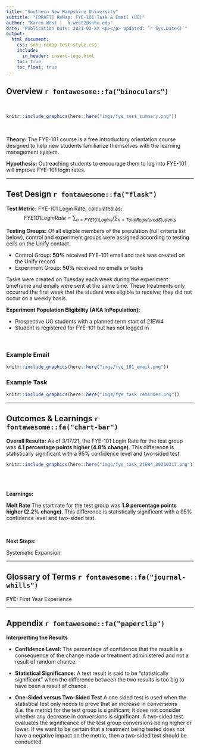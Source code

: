```yaml
---
title: "Southern New Hampshire University"
subtitle: "[DRAFT] ReMap: FYE-101 Task & Email (UG)"
author: "Karen West |  k.west2@snhu.edu"
date: "Publication Date: 2021-03-XX <p></p> Updated: `r Sys.Date()`"
output:
  html_document: 
    css: snhu-remap-test-style.css
    include:
      in_header: insert-logo.html
    toc: true
    toc_float: true
---
```


## Overview `r fontawesome::fa("binoculars")`
<br>

```r
knitr::include_graphics(here::here("imgs/fye_test_summary.png"))
```

<br>

__Theory:__ The FYE-101 course is a free introductory orientation course designed to help new students familiarize themselves with the learning management system.

__Hypothesis:__ Outreaching students to encourage them to log into FYE-101 will improve FYE-101 login rates.

---


## Test Design `r fontawesome::fa("flask")` {.tabset .tabset-pills} 

__Test Metric:__ FYE-101 Login Rate, calculated as:
$$FYE101 Login Rate  = \sum_{n=FYE101 Logins} / \sum_{n=Total Registered Students}$$

__Testing Groups:__ Of all eligible members of the population (full criteria list below), control and experiment groups were assigned according to testing cells on the Unify contact.

+ Control Group: **50%** received FYE-101 email and task was created on the Unify record
+ Experiment Group: **50%** received no emails or tasks

Tasks were created on Tuesday each week during the experiment timeframe and emails were sent at the same time. These treatments only occurred the first week that the student was eligible to receive; they did not occur on a weekly basis.

**Experiment Population Eligibility (AKA InPopulation):**

+ Prospective UG students with a planned term start of 21EW4
+ Student is registered for FYE-101 but has not logged in

<br>

### Example Email


```r
knitr::include_graphics(here::here("imgs/fye_101_email.png"))
```


### Example Task


```r
knitr::include_graphics(here::here("imgs/fye_task_reminder.png"))
```


---

## Outcomes & Learnings `r fontawesome::fa("chart-bar")`

__Overall Results:__ As of 3/17/21, the FYE-101 Login Rate for the test group was **4.1 percentage points higher (4.8% change)**. This difference is statistically significant with a 95% confidence level and two-sided test.

```r
knitr::include_graphics(here::here("imgs/fye_task_21EW4_20210317.png"))
```
<br>



<br>
__Learnings:__

__Melt Rate__ The start rate for the test group was **1.9 percentage points higher (2.2% change)**. This difference is statistically significant with a 95% confidence level and two-sided test.

<br>

__Next Steps:__

Systematic Expansion.


---

## Glossary of Terms `r fontawesome::fa("journal-whills")`

__FYE:__ First Year Experience

---

## Appendix `r fontawesome::fa("paperclip")`

:::{.note}


__Interpretting the Results__

+ __Confidence Level:__ The percentage of confidence that the result is a consequence of the change made or treatment administered and not a result of random chance.

+ __Statistical Significance:__ A test result is said to be "statistically significant" when the difference between the two results is too big to have been a result of chance.

+ __One-Sided versus Two-Sided Test__ A one sided test is used when the statistical test only needs to prove that an increase in conversions (i.e. the metric) for the test group is significant; it does not consider whether any decrease in conversions is significant. A two-sided test evaluates the significance of the test group conversions being higher or lower. If we want to be certain that a treatment being tested does not have a negative impact on the metric, then a two-sided test should be conducted.

:::

<br>
<br>